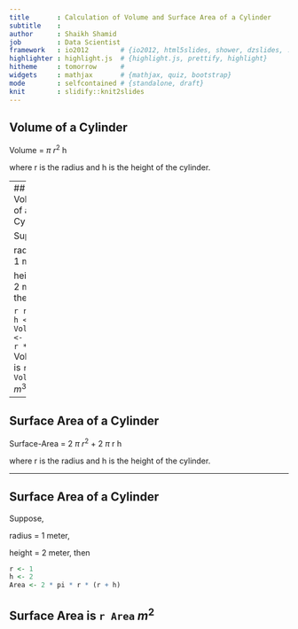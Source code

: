 ```yaml
---
title       : Calculation of Volume and Surface Area of a Cylinder
subtitle    : 
author      : Shaikh Shamid 
job         : Data Scientist
framework   : io2012        # {io2012, html5slides, shower, dzslides, ...}
highlighter : highlight.js  # {highlight.js, prettify, highlight}
hitheme     : tomorrow      # 
widgets     : mathjax       # {mathjax, quiz, bootstrap}
mode        : selfcontained # {standalone, draft}
knit        : slidify::knit2slides
---
```

 
## Volume of a Cylinder


Volume = $\pi$ $r^2$  h

where r is the radius and h is the height of the cylinder.

---
## Volume of a Cylinder

Suppose,

radius = 1 meter, 

height = 2 meter, then

```r
r <- 1
h <- 2 
Volume <- pi * r * h 
```
Volume is `r Volume` $m^3$

---

## Surface Area of a Cylinder


Surface-Area = 2  $\pi$ $r^2$  + 2 $\pi$  r  h

where r is the radius and h is the height of the cylinder.

---

## Surface Area of a Cylinder

Suppose,

radius = 1 meter, 

height = 2 meter, then

```r
r <- 1
h <- 2 
Area <- 2 * pi * r * (r + h) 
```

Surface Area is `r Area`  $m^2$
---